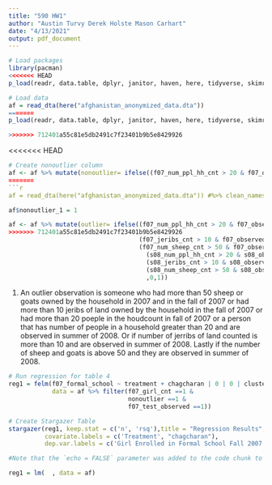 ---
title: "590 HW1"
author: "Austin Turvy Derek Holste Mason Carhart"
date: "4/13/2021"
output: pdf_document
---



```{r Packages}
# Load packages
library(pacman)
<<<<<<< HEAD
p_load(readr, data.table, dplyr, janitor, haven, here, tidyverse, skimr, lfe, stargazer)


```



```{r Data}
# Load data
af = read_dta(here("afghanistan_anonymized_data.dta")) 
=======
p_load(readr, data.table, dplyr, janitor, haven, here, tidyverse, skimr)

>>>>>>> 712401a55c81e5db2491c7f23401b9b5e8429926

```



<<<<<<< HEAD

```{r, nonoutlier column}
# Create nonoutlier column
af <- af %>% mutate(nonoutlier= ifelse((f07_num_ppl_hh_cnt > 20 & f07_observed == 1) |
=======
```{r}

af = read_dta(here("afghanistan_anonymized_data.dta")) #%>% clean_names()

```



```{r, Derek try}
af$nonoutlier_1 = 1

af <- af %>% mutate(outlier= ifelse((f07_num_ppl_hh_cnt > 20 & f07_observed == 1) |
>>>>>>> 712401a55c81e5db2491c7f23401b9b5e8429926
                                    (f07_jeribs_cnt > 10 & f07_observed == 1)|
                                    (f07_num_sheep_cnt > 50 & f07_observed == 1)|
                                      (s08_num_ppl_hh_cnt > 20 & s08_observed == 1)|
                                      (s08_jeribs_cnt > 10 & s08_observed == 1) |
                                      (s08_num_sheep_cnt > 50 & s08_observed == 1)
                                      ,0,1))


```

1.
An outlier observation is someone who had more than 50 sheep or goats owned by the household in 2007 and in the fall of 2007 or had more than 10 jeribs of land owned by the household in the fall of 2007 or had more than 20 poeple in the houdcount in fall of 2007  or a person that has number of people in a household greater than 20 and are observed in summer of 2008. Or if number of jerribs of land counted is more than 10 and are observed in summer of 2008. Lastly if the number of sheep and goats is above 50 and they are observed in summer of 2008.


```{r Results, echo=FALSE, results = 'asis'}

# Run regression for table 4
reg1 = felm(f07_formal_school ~ treatment + chagcharan | 0 | 0 | clustercode, 
            data = af %>% filter(f07_girl_cnt ==1 & 
                                 nonoutlier ==1 & 
                                 f07_test_observed ==1))

# Create Stargazer Table
stargazer(reg1, keep.stat = c('n', 'rsq'),title = "Regression Results",
          covariate.labels = c('Treatment', "chagcharan"),
          dep.var.labels = c('Girl Enrolled in Formal School Fall 2007'), type = 'latex', header = FALSE, float = TRUE,  notes = "S.E Clustered by village")

#Note that the `echo = FALSE` parameter was added to the code chunk to prevent printing of the R code that generated the plot.
```


```{r}

reg1 = lm(  , data = af)


```












